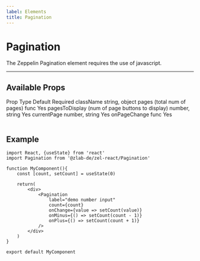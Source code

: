 ```yaml
---
label: Elements
title: Pagination
---
```



# Pagination

The Zeppelin Pagination element requires the use of javascript.

---

## Available Props

<Table title="Pagination Props" style={{ marginBottom: 60 }}>
  <TableHeader>
    <TableCell>Prop</TableCell>
    <TableCell>Type</TableCell>
    <TableCell>Default</TableCell>
    <TableCell>Required</TableCell>
  </TableHeader>
  <TableBody>
    <TableRow color="white">
      <TableCell scope="row" component="th">
        className
      </TableCell>
      <TableCell>string, object</TableCell>
      <TableCell />
      <TableCell />
    </TableRow>
    <TableRow color="gray">
      <TableCell scope="row" component="th">
        pages (total num of pages)
      </TableCell>
      <TableCell>func</TableCell>
      <TableCell />
      <TableCell>Yes</TableCell>
    </TableRow>
    <TableRow color="white">
      <TableCell scope="row" component="th">
        pagesToDisplay (num of page buttons to display)
      </TableCell>
      <TableCell>number, string</TableCell>
      <TableCell />
      <TableCell>Yes</TableCell>
    </TableRow>
    <TableRow color="gray">
      <TableCell scope="row" component="th">
        currentPage
      </TableCell>
      <TableCell>number, string</TableCell>
      <TableCell />
      <TableCell>Yes</TableCell>
    </TableRow>
    <TableRow color="white">
      <TableCell scope="row" component="th">
        onPageChange
      </TableCell>
      <TableCell>func</TableCell>
      <TableCell />
      <TableCell>Yes</TableCell>
    </TableRow>
  </TableBody>
</Table>

## Example

<div style={{ marginBottom: 30 }}>
  <PaginationExample />
</div>

```
import React, {useState} from 'react'
import Pagination from '@zlab-de/zel-react/Pagination'

function MyComponent(){
    const [count, setCount] = useState(0)

    return(
        <div>
            <Pagination
                label="demo number input"
                count={count}
                onChange={value => setCount(value)}
                onMinus={() => setCount(count - 1)}
                onPlus={() => setCount(count + 1)}
            />
        </div>
    )
}

export default MyComponent
```
